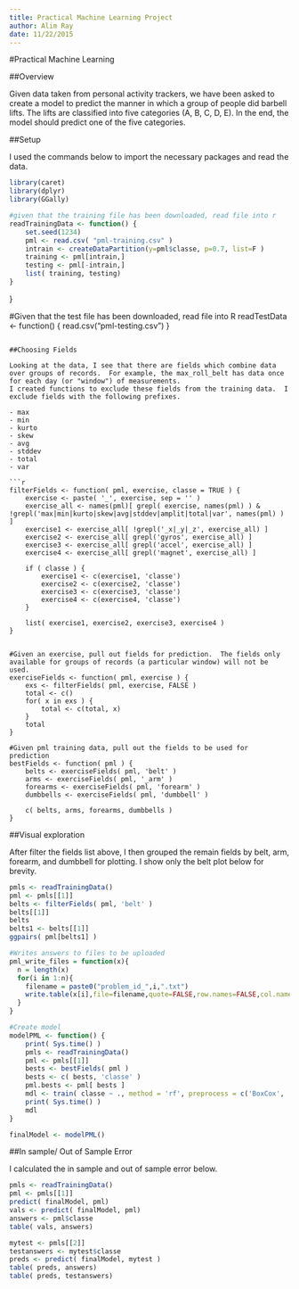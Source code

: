 ```yaml
---
title: Practical Machine Learning Project
author: Alim Ray
date: 11/22/2015
---
```



#Practical Machine Learning


##Overview

Given data taken from personal activity trackers, we have been asked to create a model to predict the manner in which a group of people did barbell lifts.  The lifts are classified
into five categories (A, B, C, D, E).  In the end, the model should predict one of the five categories.


##Setup

I used the commands below to import the necessary packages and read the data.


```r
library(caret)
library(dplyr)
library(GGally)

#given that the training file has been downloaded, read file into r
readTrainingData <- function() {
	set.seed(1234)
	pml <- read.csv( "pml-training.csv" )
	intrain <- createDataPartition(y=pml$classe, p=0.7, list=F )
	training <- pml[intrain,]
	testing <- pml[-intrain,]
	list( training, testing)
}
```
}

#Given that the test file has been downloaded, read file into R
readTestData <- function() {
	read.csv("pml-testing.csv")
}
```

##Choosing Fields

Looking at the data, I see that there are fields which combine data over groups of records.  For example, the max_roll_belt has data once for each day (or "window") of measurements.  
I created functions to exclude these fields from the training data.  I exclude fields with the following prefixes.

- max
- min
- kurto
- skew
- avg
- stddev
- total
- var

```r
filterFields <- function( pml, exercise, classe = TRUE ) { 
	exercise <- paste( '_', exercise, sep = '' )
	exercise_all <- names(pml)[ grepl( exercise, names(pml) ) & !grepl('max|min|kurto|skew|avg|stddev|amplit|total|var', names(pml) ) ]
	exercise1 <- exercise_all[ !grepl('_x|_y|_z', exercise_all) ]
	exercise2 <- exercise_all[ grepl('gyros', exercise_all) ]
	exercise3 <- exercise_all[ grepl('accel', exercise_all) ]
	exercise4 <- exercise_all[ grepl('magnet', exercise_all) ]

	if ( classe ) {
		exercise1 <- c(exercise1, 'classe')
		exercise2 <- c(exercise2, 'classe')
		exercise3 <- c(exercise3, 'classe')
		exercise4 <- c(exercise4, 'classe')
	}

	list( exercise1, exercise2, exercise3, exercise4 )
}


#Given an exercise, pull out fields for prediction.  The fields only available for groups of records (a particular window) will not be used.
exerciseFields <- function( pml, exercise ) {
	exs <- filterFields( pml, exercise, FALSE )
	total <- c()
	for( x in exs ) {
		total <- c(total, x)
	}
	total
}

#Given pml training data, pull out the fields to be used for prediction
bestFields <- function( pml ) {
	belts <- exerciseFields( pml, 'belt' )
	arms <- exerciseFields( pml, '_arm' )
	forearms <- exerciseFields( pml, 'forearm' )
	dumbbells <- exerciseFields( pml, 'dumbbell' )

	c( belts, arms, forearms, dumbbells )
}
```
##Visual exploration

After filter the fields list above, I then grouped the remain fields by belt, arm, forearm, and dumbbell for plotting.  I show only the belt plot below for brevity.

```r
pmls <- readTrainingData()
pml <- pmls[[1]]
belts <- filterFields( pml, 'belt' )
belts[[1]]
belts
belts1 <- belts[[1]]
ggpairs( pml[belts1] )

```



```r
#Writes answers to files to be uploaded
pml_write_files = function(x){
  n = length(x)
  for(i in 1:n){
    filename = paste0("problem_id_",i,".txt")
    write.table(x[i],file=filename,quote=FALSE,row.names=FALSE,col.names=FALSE)
  }
}
```


```r
#Create model
modelPML <- function() {
	print( Sys.time() )
	pmls <- readTrainingData()
	pml <- pmls[[1]]
	bests <- bestFields( pml )
	bests <- c( bests, 'classe' )
	pml.bests <- pml[ bests ]
	mdl <- train( classe ~ ., method = 'rf', preprocess = c('BoxCox', 'pca'), data = pml.bests )
	print( Sys.time() )
	mdl
}
```


```r
finalModel <- modelPML()
```


##In sample/ Out of Sample Error

I calculated the in sample and out of sample error below.

```r
pmls <- readTrainingData()
pml <- pmls[[1]]
predict( finalModel, pml)
vals <- predict( finalModel, pml)
answers <- pml$classe
table( vals, answers)
```

```r
mytest <- pmls[[2]]
testanswers <- mytest$classe
preds <- predict( finalModel, mytest )
table( preds, answers)
table( preds, testanswers)
```


